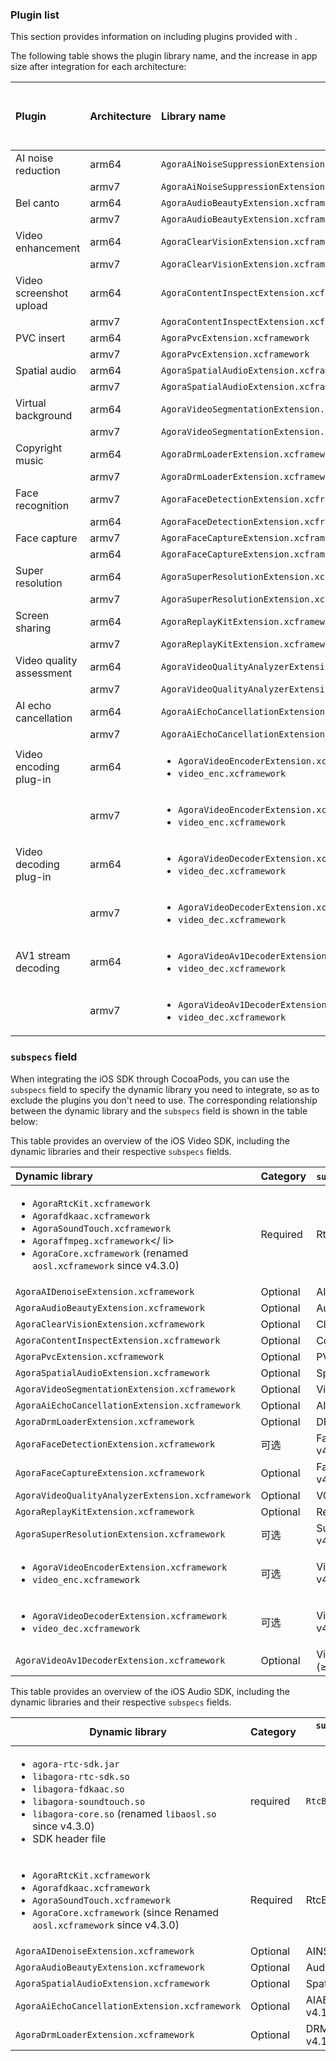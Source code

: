 
<PlatformWrapper platform="ios">

### Plugin list 

This section provides information on including plugins provided with <Vg k="VSDK" />.

The following table shows the plugin library name, and the increase in app size after integration for each architecture:

| Plugin | Architecture	| Library name | Increase in app size after integration (KB) |
|:---|:---|:---------|---:|
| AI noise reduction | arm64	| `AgoraAiNoiseSuppressionExtension.xcframework` | 2477 |
|| armv7	| `AgoraAiNoiseSuppressionExtension.xcframework` | 10 |
| Bel canto | arm64 | `AgoraAudioBeautyExtension.xcframework` | 616 |
|| armv7 | `AgoraAudioBeautyExtension.xcframework` | 618 |
| Video enhancement | arm64 | `AgoraClearVisionExtension.xcframework` | 741 |
|| armv7 | `AgoraClearVisionExtension.xcframework` | 747 |
| Video screenshot upload | arm64 | `AgoraContentInspectExtension.xcframework` | 1004 |
|| armv7 | `AgoraContentInspectExtension.xcframework` | 937 |
| PVC insert | arm64 | `AgoraPvcExtension.xcframework` | 60 |
|| armv7 | `AgoraPvcExtension.xcframework` | 60 |
| Spatial audio | arm64 | `AgoraSpatialAudioExtension.xcframework` | 2952 |
|| armv7 | `AgoraSpatialAudioExtension.xcframework` | 2955 |
| Virtual background | arm64 | `AgoraVideoSegmentationExtension.xcframework` | 2808 |
|| armv7 | `AgoraVideoSegmentationExtension.xcframework` | 2716 |
| Copyright music | arm64 | `AgoraDrmLoaderExtension.xcframework` | 1772 |
|| armv7 | `AgoraDrmLoaderExtension.xcframework` | 1772 |
| Face recognition | armv7 | `AgoraFaceDetectionExtension.xcframework` | 16 |
|| arm64 | `AgoraFaceDetectionExtension.xcframework` | 407 |
| Face capture | armv7 | `AgoraFaceCaptureExtension.xcframework` | 1136 |
|| arm64 | `AgoraFaceCaptureExtension.xcframework` | 1311 |
| Super resolution | arm64	| `AgoraSuperResolutionExtension.xcframework` | 161 |
|| armv7	| `AgoraSuperResolutionExtension.xcframework` | 165 |
| Screen sharing | arm64 | `AgoraReplayKitExtension.xcframework`	| 750 |
|| armv7 | `AgoraReplayKitExtension.xcframework` | 980 |
| Video quality assessment | arm64 | `AgoraVideoQualityAnalyzerExtension.xcframework` | 547 |
|| armv7 | `AgoraVideoQualityAnalyzerExtension.xcframework` | 471 |
| AI echo cancellation | arm64 | `AgoraAiEchoCancellationExtension.xcframework` | 3446 |
|| armv7 | `AgoraAiEchoCancellationExtension.xcframework` | 10 |
| Video encoding plug-in| arm64 | <ul><li>`AgoraVideoEncoderExtension.xcframework`</li><li>`video_enc.xcframework`</li></ul> | 1323 |
| | armv7 | <ul><li>`AgoraVideoEncoderExtension.xcframework`</li><li>`video_enc.xcframework`</li></ul> | 1333 |
| Video decoding plug-in| arm64 | <ul><li>`AgoraVideoDecoderExtension.xcframework`</li><li>`video_dec.xcframework`</li></ul> | 1323 |
| | armv7 | <ul><li>`AgoraVideoDecoderExtension.xcframework`</li><li>`video_dec.xcframework`</li></ul> | 1333 |
| AV1 stream decoding| arm64 | <ul><li>`AgoraVideoAv1DecoderExtension.xcframework`</li><li>`video_dec.xcframework`</li></ul> | 993 |
| |armv7 | <ul><li>`AgoraVideoAv1DecoderExtension.xcframework`</li><li>`video_dec.xcframework`</li></ul> | 911 |

<Plugins />

### `subspecs` field

When integrating the iOS SDK through CocoaPods, you can use the `subspecs` field to specify the dynamic library you need to integrate, so as to exclude the plugins you don't need to use. The corresponding relationship between the dynamic library and the `subspecs` field is shown in the table below:

This table provides an overview of the iOS Video SDK, including the dynamic libraries and their respective `subspecs` fields. 

<Tabs>
<TabItem value="vsdk" label="Video SDK">

| Dynamic library | Category | `subspecs` field |
| :----------------------------------------------------------- | :--- | :----------------------- |
| <ul><li>`AgoraRtcKit.xcframework`</li><li>`Agorafdkaac.xcframework`</li><li>`AgoraSoundTouch.xcframework`</li><li>`Agoraffmpeg.xcframework`</ li><li>`AgoraCore.xcframework` (renamed `aosl.xcframework` since v4.3.0)</li></ul> | Required | RtcBasic |
| `AgoraAIDenoiseExtension.xcframework` | Optional | AINS |
| `AgoraAudioBeautyExtension.xcframework` | Optional | AudioBeauty |
| `AgoraClearVisionExtension.xcframework` | Optional | ClearVision |
| `AgoraContentInspectExtension.xcframework` | Optional | ContentInspect |
| `AgoraPvcExtension.xcframework` | Optional | PVC (< v4.1.0) |
| `AgoraSpatialAudioExtension.xcframework` | Optional | SpatialAudio |
| `AgoraVideoSegmentationExtension.xcframework` | Optional | VirtualBackground |
| `AgoraAiEchoCancellationExtension.xcframework` | Optional | AIAEC (≥ v4.1.0) |
| `AgoraDrmLoaderExtension.xcframework` | Optional | DRM (≥ v4.1.0) |
| `AgoraFaceDetectionExtension.xcframework`                    | 可选 | FaceDetection (≥ v4.1.1)       |
| `AgoraFaceCaptureExtension.xcframework` | Optional | FaceCapture (≥ v4.3.0) |
| `AgoraVideoQualityAnalyzerExtension.xcframework` | Optional | VQA (≥ v4.1.0) |
| `AgoraReplayKitExtension.xcframework` | Optional | ReplayKit |
| `AgoraSuperResolutionExtension.xcframework`                  | 可选 | SuperResolution (< v4.1.1) |
| <ul><li>`AgoraVideoEncoderExtension.xcframework`</li><li>`video_enc.xcframework`</li></ul> | 可选 | VideoCodecEnc (≥ v4.2.0) |
| <ul><li>`AgoraVideoDecoderExtension.xcframework`</li><li>`video_dec.xcframework`</li></ul> | 可选 | VideoCodecDec (≥ v4.2.0) |
| `AgoraVideoAv1DecoderExtension.xcframework` | Optional | VideoAv1CodecDec (≥ v4.3.0) |

</TabItem>
<TabItem value="asdk" label="Voice SDK">

This table provides an overview of the iOS Audio SDK, including the dynamic libraries and their respective `subspecs` fields. 

| Dynamic library | Category | `subspecs` field |
|-----|-|---|
| <ul><li>`agora-rtc-sdk.jar`</li><li>`libagora-rtc-sdk.so`</li><li>`libagora-fdkaac.so`</li> <li>`libagora-soundtouch.so`</li><li>`libagora-core.so` (renamed `libaosl.so` since v4.3.0)</li><li>SDK header file</li></ul>| required | `RtcBasic` |required | RtcBasic |
| <ul><li>`AgoraRtcKit.xcframework`</li><li>`Agorafdkaac.xcframework`</li><li>`AgoraSoundTouch.xcframework`</li><li>`AgoraCore.xcframework` (since Renamed `aosl.xcframework` since v4.3.0) </li></ul> | Required | RtcBasic |
| `AgoraAIDenoiseExtension.xcframework` | Optional | AINS |
| `AgoraAudioBeautyExtension.xcframework` | Optional | AudioBeauty |
| `AgoraSpatialAudioExtension.xcframework` | Optional | SpatialAudio |
| `AgoraAiEchoCancellationExtension.xcframework` | Optional | AIAEC (≥ v4.1.0) |
| `AgoraDrmLoaderExtension.xcframework` | Optional | DRM (≥ v4.1.0) |

</TabItem>
</Tabs>

</PlatformWrapper>
